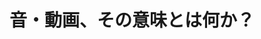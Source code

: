 ﻿---
title: "音・動画、その意味とは何か？"
category: "情報理工学院"
vol: 59
interviewee: "古井・篠田 "
url: ""
tags: ["情報","コンピュータ","データ","認識","画像"]
pdf: "59-3.pdf"
career: ""
pdfurl: "59-3/59-3.pdf"
preface: "音声や動画データの意味をコンピュータが認識し、分類できれば誰もが簡単に必要な情報にアクセスできるようになる。今回訪れた古井・篠田では音声に関する研究から動画像認識への応用まで様々な研究が成されている。"
---
